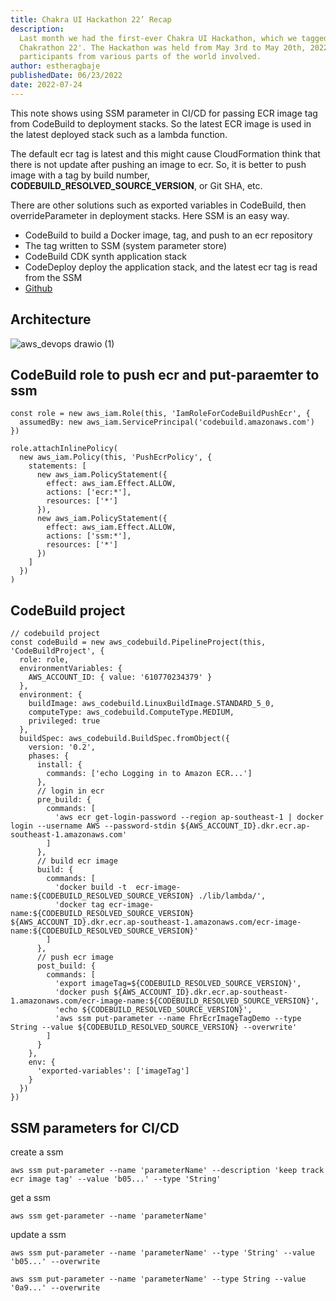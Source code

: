 ```yaml
---
title: Chakra UI Hackathon 22’ Recap
description:
  Last month we had the first-ever Chakra UI Hackathon, which we tagged the
  Chakrathon 22'. The Hackathon was held from May 3rd to May 20th, 2022, with
  participants from various parts of the world involved.
author: estheragbaje
publishedDate: 06/23/2022
date: 2022-07-24
---
```


This note shows using SSM parameter in CI/CD for passing ECR image tag from CodeBuild to deployment stacks. So the latest ECR image is used in the latest deployed stack such as a lambda function.

The default ecr tag is latest and this might cause CloudFormation think that there is not update after pushing an image to ecr. So, it is better to push image with a tag by build number, **CODEBUILD_RESOLVED_SOURCE_VERSION**, or Git SHA, etc.

There are other solutions such as exported variables in CodeBuild, then overrideParameter in deployment stacks. Here SSM is an easy way.

- CodeBuild to build a Docker image, tag, and push to an ecr repository
- The tag written to SSM (system parameter store)
- CodeBuild CDK synth application stack
- CodeDeploy deploy the application stack, and the latest ecr tag is read from the SSM
- [Github](https://github.com/entest-hai/aws-devops/tree/cdk-ts-codebuild-push-ecr)

## Architecture

![aws_devops drawio (1)](https://user-images.githubusercontent.com/20411077/156108554-8f6f728f-cf18-4a08-b0df-2d9773e860aa.png)

## CodeBuild role to push ecr and put-paraemter to ssm

```tsx
const role = new aws_iam.Role(this, 'IamRoleForCodeBuildPushEcr', {
  assumedBy: new aws_iam.ServicePrincipal('codebuild.amazonaws.com')
})

role.attachInlinePolicy(
  new aws_iam.Policy(this, 'PushEcrPolicy', {
    statements: [
      new aws_iam.PolicyStatement({
        effect: aws_iam.Effect.ALLOW,
        actions: ['ecr:*'],
        resources: ['*']
      }),
      new aws_iam.PolicyStatement({
        effect: aws_iam.Effect.ALLOW,
        actions: ['ssm:*'],
        resources: ['*']
      })
    ]
  })
)
```

## CodeBuild project

```tsx
// codebuild project
const codeBuild = new aws_codebuild.PipelineProject(this, 'CodeBuildProject', {
  role: role,
  environmentVariables: {
    AWS_ACCOUNT_ID: { value: '610770234379' }
  },
  environment: {
    buildImage: aws_codebuild.LinuxBuildImage.STANDARD_5_0,
    computeType: aws_codebuild.ComputeType.MEDIUM,
    privileged: true
  },
  buildSpec: aws_codebuild.BuildSpec.fromObject({
    version: '0.2',
    phases: {
      install: {
        commands: ['echo Logging in to Amazon ECR...']
      },
      // login in ecr
      pre_build: {
        commands: [
          'aws ecr get-login-password --region ap-southeast-1 | docker login --username AWS --password-stdin ${AWS_ACCOUNT_ID}.dkr.ecr.ap-southeast-1.amazonaws.com'
        ]
      },
      // build ecr image
      build: {
        commands: [
          'docker build -t  ecr-image-name:${CODEBUILD_RESOLVED_SOURCE_VERSION} ./lib/lambda/',
          'docker tag ecr-image-name:${CODEBUILD_RESOLVED_SOURCE_VERSION} ${AWS_ACCOUNT_ID}.dkr.ecr.ap-southeast-1.amazonaws.com/ecr-image-name:${CODEBUILD_RESOLVED_SOURCE_VERSION}'
        ]
      },
      // push ecr image
      post_build: {
        commands: [
          'export imageTag=${CODEBUILD_RESOLVED_SOURCE_VERSION}',
          'docker push ${AWS_ACCOUNT_ID}.dkr.ecr.ap-southeast-1.amazonaws.com/ecr-image-name:${CODEBUILD_RESOLVED_SOURCE_VERSION}',
          'echo ${CODEBUILD_RESOLVED_SOURCE_VERSION}',
          'aws ssm put-parameter --name FhrEcrImageTagDemo --type String --value ${CODEBUILD_RESOLVED_SOURCE_VERSION} --overwrite'
        ]
      }
    },
    env: {
      'exported-variables': ['imageTag']
    }
  })
})
```

## SSM parameters for CI/CD

create a ssm

```shell
aws ssm put-parameter --name 'parameterName' --description 'keep track ecr image tag' --value 'b05...' --type 'String'
```

get a ssm

```shell
aws ssm get-parameter --name 'parameterName'
```

update a ssm

```shell
aws ssm put-parameter --name 'parameterName' --type 'String' --value 'b05...' --overwrite
```

```shell
aws ssm put-parameter --name 'parameterName' --type String --value '0a9...' --overwrite
```
